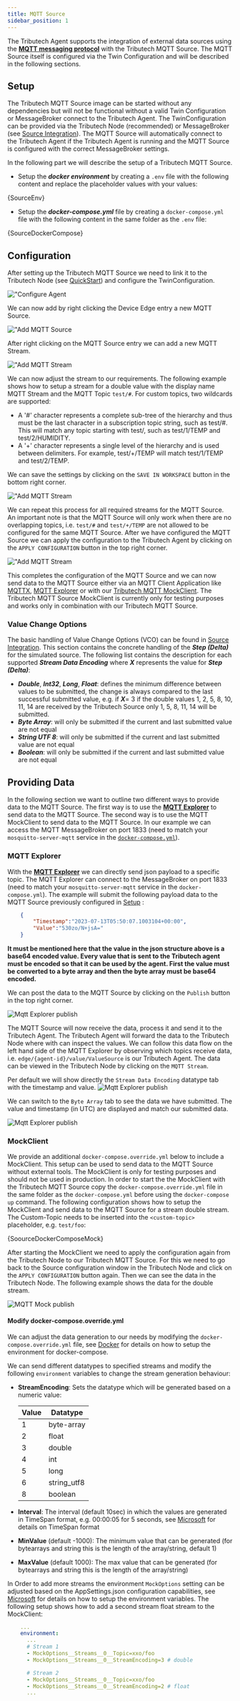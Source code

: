 ```yaml
---
title: MQTT Source
sidebar_position: 1
---
```



The Tributech Agent supports the integration of external data sources using the [**MQTT messaging protocol**](https://mqtt.org/) with the  Tributech MQTT Source. The MQTT Source itself is configured via the Twin Configuration and will be described in the following sections.

## Setup
The Tributech MQTT Source image can be started without any dependencies but will not be functional without a valid Twin Configuration or MessageBroker connect to the Tributech Agent. The TwinConfiguration can be provided via the Tributech Node (recommended) or MessageBroker (see [Source Integration](../source_integration#twin-model)). The MQTT Source will automatically connect to the Tributech Agent if the Tributech Agent is running and the MQTT Source is configured with the correct MessageBroker settings.

In the following part we will describe the setup of a Tributech MQTT Source.

 - Setup the ***docker environment*** by creating a `.env` file with the following content and replace the placeholder values with your values:

<CodeBlock className="language-plain" title=".env">{SourceEnv}</CodeBlock>

- Setup the ***docker-compose.yml*** file by creating a `docker-compose.yml` file with the following content in the same folder as the  `.env` file:

<CodeBlock className="language-yml" title="docker-compose.yml">{SourceDockerCompose}</CodeBlock>

## Configuration
After setting up the Tributech MQTT Source we need to link it to the Tributech Node (see [QuickStart](../quickstart.mdx#link-agent)) and configure the TwinConfiguration.

![**"Configure Agent**](../img/node-agent-configure.png)

We can now add by right clicking the Device Edge entry a new MQTT Source.

![**"Add MQTT Source**](../img/node-source-mqtt-add.png)

After right clicking on the MQTT Source entry we can add a new MQTT Stream.


![**"Add MQTT Stream**](../img/node-source-mqtt-add-stream.png)

We can now adjust the stream to our requirements. The following example shows how to setup a stream for a double value with the display name MQTT Stream and the MQTT Topic `test/#`. For custom topics, two wildcards are supported:

- A '#' character represents a complete sub-tree of the hierarchy and thus must be the last character in a subscription topic string, such as test/#. This will match any topic starting with test/, such as test/1/TEMP and test/2/HUMIDITY.
- A '+' character represents a single level of the hierarchy and is used between delimiters. For example, test/+/TEMP will match test/1/TEMP and test/2/TEMP.

We can save the settings by clicking on the `SAVE IN WORKSPACE` button in the bottom right corner.

![**"Add MQTT Stream**](../img/node-source-mqtt-config-stream.png)

We can repeat this process for all required streams for the MQTT Source. An important note is that the MQTT Source will only work when there are no overlapping topics, i.e. `test/#` and `test/+/TEMP` are not allowed to be configured for the same MQTT Source.
After we have configured the MQTT Source we can apply the configuration to the Tributech Agent by clicking on the `APPLY CONFIGURATION` button in the top right corner.

![**"Add MQTT Stream**](../img/node-source-mqtt-apply-config.png)

This completes the configuration of the MQTT Source and we can now send data to the MQTT Source either via an MQTT Client Application like [MQTTX](https://mqttx.app/), [MQTT Explorer](http://mqtt-explorer.com/) or with our [Tributech MQTT MockClient](#mockclient). The Tributech MQTT Source MockClient is currently only for testing purposes and works only in combination with our Tributech MQTT Source.

### Value Change Options
The basic handling of Value Change Options (VCO) can be found in [Source Integration](../source_integration.md#value-change-options). This section contains the concrete handling of the ***Step (Delta)*** for the simulated source. The following list contains the description for each supported ***Stream Data Encoding*** where ***X*** represents the value for ***Step (Delta)***:

- ***Double***, ***Int32***, ***Long***, ***Float***: defines the minimum difference between values to be submitted, the change is always compared to the last successful submitted value, e.g. if ***X***= 3 if the double values 1, 2, 5, 8, 10, 11, 14 are received by the Tributech Source only 1, 5, 8, 11, 14 will be submitted.
- ***Byte Array***: will only be submitted if the current and last submitted value are not equal
- ***String UTF 8***: will only be submitted if the current and last submitted value are not equal
- ***Boolean***: will only be submitted if the current and last submitted value are not equal


## Providing Data
In the following section we want to outline two different ways to provide data to the MQTT Source. The first way is to use the [**MQTT Explorer**](http://mqtt-explorer.com/) to send data to the MQTT Source. The second way is to use the MQTT MockClient to send data to the MQTT Source. In our example we can access the MQTT MessageBroker on port 1833 (need to match your `mosquitto-server-mqtt` service in the [`docker-compose.yml`](../examples/agent-source/mqtt/docker-compose.yml)).

### MQTT Explorer
With the [**MQTT Explorer**](http://mqtt-explorer.com/) we can directly send json payload to a specific topic. The MQTT Explorer can connect to the MessageBroker on port 1833 (need to match your `mosquitto-server-mqtt` service in the `docker-compose.yml`). The example will submit the following payload data to the MQTT Source previously configured in [Setup](#Setup) :

```json
    {
        "Timestamp":"2023-07-13T05:50:07.1003104+00:00",
        "Value":"530zo/N+jsA="
    }
```

**It must be mentioned here that the value in the json structure above is a base64 encoded value. Every value that is sent to the Tributech agent must be encoded so that it can be used by the agent. First the value must be converted to a byte array and then the byte array must be base64 encoded.**

We can post the data to the MQTT Source by clicking on the `Publish` button in the top right corner.

![**Mqtt Explorer publish**](../img/node-source-mqtt-stream-value-publish.png)

The MQTT Source will now receive the data, process it and send it to the Tributech Agent. The Tributech Agent will forward the data to the Tributech Node where with can inspect the values. We can follow this data flow on the left hand side of the MQTT Explorer by observing which topics receive data, i.e. `edge/{agent-id}/value/ValueSource` is our Tributech Agent.
The data can be viewed in the Tributech Node by clicking on the `MQTT Stream`.

Per default we will show directly the `Stream Data Encoding` datatype tab with the timestamp and value.
![**Mqtt Explorer publish**](../img/node-source-mqtt-stream-value-double.png)

 We can switch to the `Byte Array` tab to see the data we have submitted.
The value and timestamp (in UTC) are displayed and match our submitted data.

![**Mqtt Explorer publish**](../img/node-source-mqtt-stream-value-bytearray.png)

### MockClient
We provide an additional `docker-compose.override.yml` below to include a MockClient. This setup can be used to send data to the MQTT Source without external tools. The MockClient is only for testing purposes and should not be used in production. In order to start the the MockClient with the Tributech MQTT Source copy the `docker-compose.override.yml` file in the same folder as the `docker-compose.yml` before using the `docker-compose up` command. The following configuration shows how to setup the MockClient and send data to the MQTT Source for a stream double stream. The Custom-Topic needs to be inserted into the `<custom-topic>` placeholder, e.g. `test/foo`:

<CodeBlock className="language-yml" title="docker-compose.override.yml">{SoourceDockerComposeMock}</CodeBlock>

After starting the MockClient we need to apply the configuration again from the Tributech Node to our Tributech MQTT Source. For this we need to go back to the Source configuration window in the Tributech Node and click on the `APPLY CONFIGURATION` button again. Then we can see the data in the Tributech Node. The following example shows the data for the double stream.

![**MQTT Mock publish**](../img/node-source-mqtt-stream-values-mock.png)


#### Modify docker-compose.override.yml
We can adjust the data generation to our needs by modifying the `docker-compose.override.yml` file, see [Docker](https://docs.docker.com/compose/) for details on how to setup the environment for docker-compose.

We can send different datatypes to specified streams and modify the following `environment` variables to change the stream generation behaviour:

- __StreamEncoding__: Sets the datatype which will be generated based on a numeric value:

  | Value | Datatype |
  |----------|----------|
  | 1        | byte-array     |
  | 2        | float     |
  | 3        | double     |
  | 4        | int     |
  | 5        | long     |
  | 6        | string_utf8     |
  | 8        | boolean     |

- __Interval__: The interval (default 10sec) in which the values are generated in TimeSpan format, e.g. 00:00:05 for 5 seconds, see [Microsoft](https://learn.microsoft.com/en-us/dotnet/standard/base-types/standard-timespan-format-strings) for details on TimeSpan format
- __MinValue__ (default -1000): The minimum value that can be generated (for bytearrays and string this is the length of the array/string, default 1)
- __MaxValue__ (default 1000): The max value that can be generated (for bytearrays and string this is the length of the array/string)

In Order to add more streams the environment `MockOptions` setting can be adjusted based on the AppSettings.json configuration capabilities, see [Microsoft](https://learn.microsoft.com/en-us/aspnet/core/fundamentals/configuration/?view=aspnetcore-7.0) for details on how to setup the environment variables. The following setup shows how to add a second stream float stream to the MockClient:

```yaml
    ...
    environment:
      ...
      # Stream 1
      - MockOptions__Streams__0__Topic=xxo/foo
      - MockOptions__Streams__0__StreamEncoding=3 # double

      # Stream 2
      - MockOptions__Streams__0__Topic=xxo/foo
      - MockOptions__Streams__0__StreamEncoding=2 # float
      ...
```















